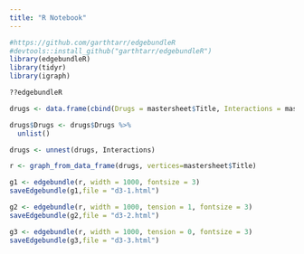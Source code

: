 ```yaml
---
title: "R Notebook"
---
```


```r
#https://github.com/garthtarr/edgebundleR
#devtools::install_github("garthtarr/edgebundleR")
library(edgebundleR)
library(tidyr)
library(igraph)
```

```r
??edgebundleR
```

```r
drugs <- data.frame(cbind(Drugs = mastersheet$Title, Interactions = mastersheet$Interactions))

drugs$Drugs <- drugs$Drugs %>%
  unlist()

drugs <- unnest(drugs, Interactions)
```

```r
r <- graph_from_data_frame(drugs, vertices=mastersheet$Title)

g1 <- edgebundle(r, width = 1000, fontsize = 3)
saveEdgebundle(g1,file = "d3-1.html")
```

```r
g2 <- edgebundle(r, width = 1000, tension = 1, fontsize = 3)
saveEdgebundle(g2,file = "d3-2.html")
```

```r
g3 <- edgebundle(r, width = 1000, tension = 0, fontsize = 3)
saveEdgebundle(g3,file = "d3-3.html")
```